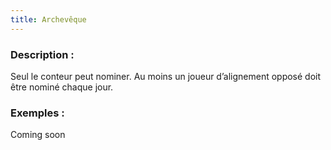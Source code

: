 ```yaml
---
title: Archevêque
---
```



<Role ARCHEVEQUE header />

### Description :

Seul le conteur peut nominer. Au moins un joueur d’alignement opposé doit être nominé chaque jour.

### Exemples :

Coming soon